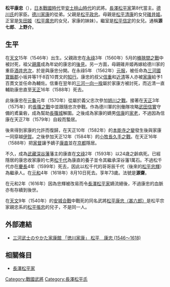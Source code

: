 {{japanese|japanese=松平 康忠|kana=まつだいら やすただ|romaji=Matsudaira Yasutada}}
'''松平康忠'''（{{bd|1546年||1618年|9月28日|}}），[[日本戰國時代|日本戰國時代]]至[[安土桃山時代|安土桃山時代]]的武將。[[長澤松平家|長澤松平家]]第8代當主。[[德川氏|德川氏]]的家臣。[[德川家康|德川家康]]的從弟。父親是[[松平政忠|松平政忠]]。母親是[[松平清康|松平清康]]的女兒[[碓井姬|碓井姬]]。正室是[[矢田姬|矢田姬]]（[[松平廣忠|松平廣忠]]的女兒，家康的妹妹）。繼室是[[松平信定|松平信定]]的女兒。通稱'''源七郎'''、'''上野介'''。

== 生平 ==
在[[天文_(後奈良天皇)|天文]]15年（1546年）出生。父親政忠在[[永祿|永祿]]3年（1560年）5月的[[桶狹間之戰|桶狹間之戰]]中被討死，祖父[[松平親廣|親廣]]成為年幼的康忠的[[後見|後見]]。另一方面，母親碓井姬再嫁給德川家的重臣[[酒井忠次|酒井忠次]]，於是與康忠分開。在永祿5年 （1562年）[[元服|元服]]，被任命為[[三河國|三河國]][[寶飯郡|寶飯郡]]小坂井等1千8百10貫文的[[知行|知行]]。康忠的叔父[[松平信重|信重]]和[[松平近清|近清]]等人亦被[[德川家康|家康]]給予1百貫文並任命為輔佐。信重在翌年的[[三河一向一揆|三河一向一揆]]屬於家康方被討死，而近清一直輔助康忠直至[[天正_(日本)|天正]]16年（1588年）死去。

此後康忠在[[元龜|元龜]]元年（1570年）從屬於義父忠次參加[[姉川之戰|姉川之戰]]。接著在[[天正_(日本)|天正]]3年（1575年）的[[長篠之戰|長篠之戰]]中並跟隨忠次參戰。作為德川軍的別働隊攻略[[武田信實|武田信實]]守備的鳶巢砦，成為幫助[[長篠城|長篠城]]解圍。之後成為家康的嫡男[[松平信康|信康]]的[[家老|家老]]，不過因為信康在天正7年（1579年）自殺而蟄居。

後來得到家康的允許而復歸，在天正10年（1582年）的[[本能寺之變|本能寺之變]]發生後與家康一同穿越[[伊賀國|伊賀]]。之後參加天正12年（1584年）的[[小牧長久手之戰|小牧長久手之戰]]。在天正16年（1588年）把[[家督|家督]]讓予嫡子[[松平康直|康直]]並在[[京都|京都]]隱居。

不久，成為[[武藏|武藏]][[深谷藩|深谷藩]]藩主的康直在[[文祿|文祿]]2年（1593年）以24歳之齡病死。已經隱居的康忠收家康的七男[[松平松千代|松千代]]為康直的養子並令其繼承深谷藩1萬石。不過松千代亦在[[慶長|慶長]]4年（1599年）死去，因此以松千代的哥哥辰千代（後來的[[松平忠輝|松平忠輝]]）為繼承人。在[[元和_(後水尾天皇)|元和]]4年（1618年）8月10日死去。享年73歲。法號是'''源齋'''。

在元和2年（1616年）因為忠輝被改易而令[[長澤松平家|長澤松平家]]嫡流絕後，不過康忠的血脈亦有存續到後世。

在[[天文_(後奈良天皇)|天文]]9年（1540年）的[[安城合戰|安城合戰]]中戰死的同名武將[[松平康忠_(矢田松平家)|松平康忠（甚六郎）]]是松平宗家親忠系的[[松平張忠|松平張忠]]的兒子，不是同一人。

== 外部連結 ==
*[http://okazakipark.com/museum/iyeyasu/rekishi/kar105-5.htm 三河武士のやかた家康館 「徳川家康」 松平　康忠 (1546～1618)] {{Wayback|url=http://okazakipark.com/museum/iyeyasu/rekishi/kar105-5.htm |date=20160612194803 }}

== 相關條目 ==
*[[長澤松平家|長澤松平家]]

{{松平氏歷代當主|[[長澤松平家|長澤松平家]]|1560年－1588年|第8代}}

[[Category:戰國武將|Category:戰國武將]]
[[Category:長澤松平氏|Category:長澤松平氏]]